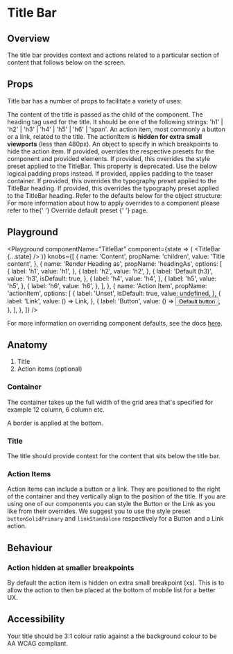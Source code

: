 


# Title Bar

## Overview

The title bar provides context and actions related to a particular section of content that follows below on the screen.

## Props

Title bar has a number of props to facilitate a variety of uses:

<LegacyBlock marginTop="sizing050">
  <Prop name="children" type="string" required>
    The content of the title is passed as the child of the component.
  </Prop>
  <Prop
    name="headingAs"
    type="'h1' | 'h2' | 'h3' | 'h4' | 'h5' | 'h6' | 'span'"
    default="h3"
  >
    The heading tag used for the title. It should be one of the following
    strings: 'h1' | 'h2' | 'h3' | 'h4' | 'h5' | 'h6' | 'span'.
  </Prop>
  <Prop name="actionItem" type="React.ComponentType">
    An action item, most commonly a button or a link, related to the title. The
    actionItem is <b>hidden for extra small viewports</b> (less than 480px).
  </Prop>
  <Prop name="hideActionItemOn" type="MQPartial<boolean>" default="{xs: true}">
    An object to specify in which breakpoints to hide the action item.
  </Prop>
  <Prop name="overrides" type="object">
    If provided, overrides the respective presets for the component and provided
    elements.
    <Prop name="stylePreset" type="MQ<string>">
      If provided, this overrides the style preset applied to the TitleBar.
    </Prop>
    <Prop name="spaceInset" type="MQ<string>">
      This property is deprecated. Use the below logical padding props instead. If provided, applies padding to the teaser container.
    </Prop>
    <Prop name="heading" type="object">
      <Prop name="typographyPreset" type="MQ<string>">
        If provided, this overrides the typography preset applied to the
        TitleBar heading.
      </Prop>
      <Prop name="stylePreset" type="MQ<string>">
        If provided, this overrides the typography preset applied to the
        TitleBar heading.
      </Prop>
      <CommonLogicalPropsMDX />
    </Prop>
    Refer to the defaults below for the object structure:
    <CodeFromDefaultPresets componentName="titleBar" />
    For more information about how to apply overrides to a component please
    refer to the{' '}
    <Link href="/theme/theming/component-defaults/">
      Override default preset
    </Link>{' '}
    page.

  </Prop>
</LegacyBlock>

## Playground

<Playground
  componentName="TitleBar"
  component={state => (
    <LegacyBlock width="100%">
      <TitleBar {...state} />
    </LegacyBlock>
  )}
  knobs={[
    {
      name: 'Content',
      propName: 'children',
      value: 'Title content',
    },
    {
      name: 'Render Heading as',
      propName: 'headingAs',
      options: [
        {
          label: 'h1',
          value: 'h1',
        },
        {
          label: 'h2',
          value: 'h2',
        },
        {
          label: 'Default (h3)',
          value: 'h3',
          isDefault: true,
        },
        {
          label: 'h4',
          value: 'h4',
        },
        {
          label: 'h5',
          value: 'h5',
        },
        {
          label: 'h6',
          value: 'h6',
        },
      ],
    },
    {
      name: 'Action Item',
      propName: 'actionItem',
      options: [
        {
          label: 'Unset',
          isDefault: true,
          value: undefined,
        },
        {
          label: 'Link',
          value: () => <Link href="/">Link</Link>,
        },
        {
          label: 'Button',
          value: () => <Button>Default button</Button>,
        },
      ],
    },
  ]}
/>

For more information on overriding component defaults, see the docs [here](/theme/theming/component-defaults/).

## Anatomy

1. Title
2. Action items (optional)

### Container

The container takes up the full width of the grid area that's specified for example 12 column, 6 column etc.

A border is applied at the bottom.

### Title

The title should provide context for the content that sits below the title bar.

### Action Items

Action items can include a button or a link. They are positioned to the right of the container and they vertically align to the position of the title.
If you are using one of our components you can style the Button or the Link as you like from their overrides.
We suggest you to use the style preset `buttonSolidPrimary` and `linkStandalone` respectively for a Button and a Link action.

## Behaviour

### Action hidden at smaller breakpoints

By default the action item is hidden on extra small breakpoint (xs). This is to allow the action to then be placed at the bottom of mobile list for a better UX.

## Accessibility

Your title should be 3:1 colour ratio against a the background colour to be AA WCAG compliant.
